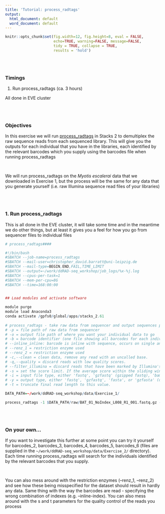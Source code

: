 ```yaml
---
title: 'Tutorial: process_radtags'
output:
  html_document: default
  word_document: default
---
```


```r
knitr::opts_chunk$set(fig.width=12, fig.height=8, eval = FALSE,
                      echo=TRUE, warning=FALSE, message=FALSE,
                      tidy = TRUE, collapse = TRUE,
                      results = 'hold')
```
\
\

### Timings 
  1. Run process_radtags (ca. 3 hours)
  
All done in EVE cluster
     
\
\

### Objectives

In this exercise we will run [process_radtags](https://catchenlab.life.illinois.edu/stacks/comp/process_radtags.php) in Stacks 2 to demultiplex the raw sequence reads from each sequenced library. This will give you the outputs for each individual that you have in the libraries, each identified by the relevant barcodes which you supply using the barcodes file when running process_radtags

\

We will run process_radtags on the *Myotis escalerai* data that we downloaded in Exercise 1, but the process will be the same for any data that you generate yourself (i.e. raw Illumina sequence read files of your libraries)


\
\

### 1. Run process_radtags

This is all done in the EVE cluster, it will take some time and in the meantime we do other things, but at least it gives you a feel for how you go from sequencer files to individual files

```r
# process_radtags####

#!/bin/bash                                                                                                                            
#SBATCH --job-name=process_radtags
#SBATCH --mail-user=christopher_david.barratt@uni-leipzig.de
#SBATCH --mail-type=BEGIN,END,FAIL,TIME_LIMIT
#SBATCH --output=~/work/ddRAD-seq_workshop/job_logs/%x-%j.log
#SBATCH --cpus-per-task=1 
#SBATCH --mem-per-cpu=8G
#SBATCH --time=168:00:00
 

## Load modules and activate software

module purge
module load Anaconda3
conda activate /gpfs0/global/apps/stacks_2.61
 
# process_radtags - take raw data from sequencer and output sequences per individual using barcodes and restriction enzyme information
# -p = file path of raw data from sequencer 
# -o = output file path of where you want your individual data to go 
# -b = barcode identifier (one file showing all barcodes for each individual) 
# --inline_inline: barcode is inline with sequence, occurs on single and paired-end read.
# --renz_1 = restriction enzyme used
# --renz_2 = restriction enzyme used
# -c,--clean = clean data, remove any read with an uncalled base.
# -q,--quality = discard reads with low quality scores.
# --filter_illumina = discard reads that have been marked by Illumina's chastity/purity filter as failing.
# -s = set the score limit. If the average score within the sliding window drops below this value, the read is discarded (default 10).i
# -i = input file type, either 'fastq', 'gzfastq' (gzipped fastq), 'bam', or 'bustard' (default: guess, or gzfastq if unable to).
# -y = output type, either 'fastq', 'gzfastq', 'fasta', or 'gzfasta' (default: match input type).
# -t = truncate final read length to this value.

DATA_PATH=~/work/ddRAD-seq_workshop/data/Exercise_1/

process_radtags -1 $DATA_PATH/raw/BAT_01_NoIndex_L008_R1_001.fastq.gz -2 $DATA_PATH/raw/BAT_01_NoIndex_L008_R2_001.fastq.gz -o $DATA_PATH/demultiplexed/ -b $DATA_PATH/barcodes/barcodes_1 --inline_inline --renz_1 sbfI --renz_2 nlaIII -c -q -E phred33 -i gzfastq -y gzfastq --filter_illumina -s 20 -t 90 


```

\
\

### On your own...  
If you want to investigate this further at some point you can try it yourself for barcodes_2, barcodes_3, barcodes_4, barcodes_5, barcodes_6 (files are supplied in the ```~/work/ddRAD-seq_workshop/data/Exercise_2/``` directory). Each time running process_radtags will search for the individuals identified by the relevant barcodes that you supply.

\

You can also mess around with the restriction enzymes (--renz_1, --renz_2) and see how these being misspecified for the dataset should result in hardly any data. Same thing with the way the barcodes are read - specifying the wrong combination of indexes (e.g. --inline-index). You can also mess around with the s and t parameters for the quality control of the reads you process

